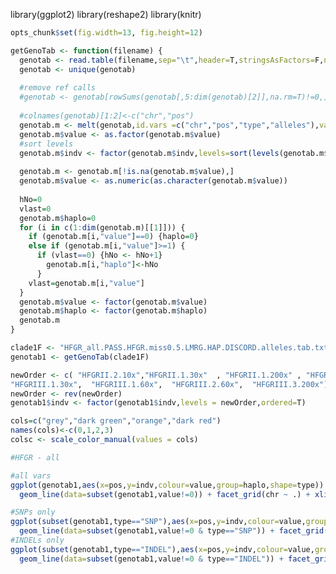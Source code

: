 library(ggplot2)
library(reshape2)
library(knitr)
```r
opts_chunk$set(fig.width=13, fig.height=12)

``` 

```r
getGenoTab <- function(filename) {
  genotab <- read.table(filename,sep="\t",header=T,stringsAsFactors=F,na.strings=c('.','. '))
  genotab <- unique(genotab)
  
  #remove ref calls
  #genotab <- genotab[rowSums(genotab[,5:dim(genotab)[2]],na.rm=T)!=0,]
  
  #colnames(genotab)[1:2]<-c("chr","pos")
  genotab.m <- melt(genotab,id.vars =c("chr","pos","type","alleles"),variable.name ="indv")
  genotab.m$value <- as.factor(genotab.m$value)
  #sort levels
  genotab.m$indv <- factor(genotab.m$indv,levels=sort(levels(genotab.m$indv)))
  
  genotab.m <- genotab.m[!is.na(genotab.m$value),]
  genotab.m$value <- as.numeric(as.character(genotab.m$value))
  
  hNo=0
  vlast=0
  genotab.m$haplo=0
  for (i in c(1:dim(genotab.m)[[1]])) {
    if (genotab.m[i,"value"]==0) {haplo=0}
    else if (genotab.m[i,"value"]>=1) {
      if (vlast==0) {hNo <- hNo+1}
        genotab.m[i,"haplo"]<-hNo  
      }
    vlast=genotab.m[i,"value"]
  }
  genotab.m$value <- factor(genotab.m$value)
  genotab.m$haplo <- factor(genotab.m$haplo)
  genotab.m
}

```

```r
clade1F <- "HFGR_all.PASS.HFGR.miss0.5.LMRG.HAP.DISCORD.alleles.tab.txt"
genotab1 <- getGenoTab(clade1F)

newOrder <- c( "HFGRII.2.10x","HFGRII.1.30x"  , "HFGRII.1.200x" , "HFGRII.2.200x" , "HFGRII.2.300x"  ,
"HFGRIII.1.30x",  "HFGRIII.1.60x",  "HFGRIII.2.60x",  "HFGRIII.3.200x")
newOrder <- rev(newOrder)
genotab1$indv <- factor(genotab1$indv,levels = newOrder,ordered=T)

```

```r
cols=c("grey","dark green","orange","dark red")
names(cols)<-c(0,1,2,3)
colsc <- scale_color_manual(values = cols)
```


```r
#HFGR - all

#all vars
ggplot(genotab1,aes(x=pos,y=indv,colour=value,group=haplo,shape=type)) + geom_point(size=3) + 
  geom_line(data=subset(genotab1,value!=0)) + facet_grid(chr ~ .) + xlim(0,3.5e6) +colsc

#SNPs only
ggplot(subset(genotab1,type=="SNP"),aes(x=pos,y=indv,colour=value,group=haplo,shape=type)) + geom_point(alpha=0.6,size=3) + 
  geom_line(data=subset(genotab1,value!=0 & type=="SNP")) + facet_grid(chr ~ type) + xlim(0,3.5e6) +colsc
#INDELs only
ggplot(subset(genotab1,type=="INDEL"),aes(x=pos,y=indv,colour=value,group=haplo,shape=type)) + geom_point(alpha=0.6,size=3) + 
  geom_line(data=subset(genotab1,value!=0 & type=="INDEL")) + facet_grid(chr ~ type) + xlim(0,3.5e6) +colsc

```

